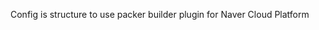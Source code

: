 <!-- Code generated from the comments of the Config struct in builder/ncloud/config.go; DO NOT EDIT MANUALLY -->

Config is structure to use packer builder plugin for Naver Cloud Platform
